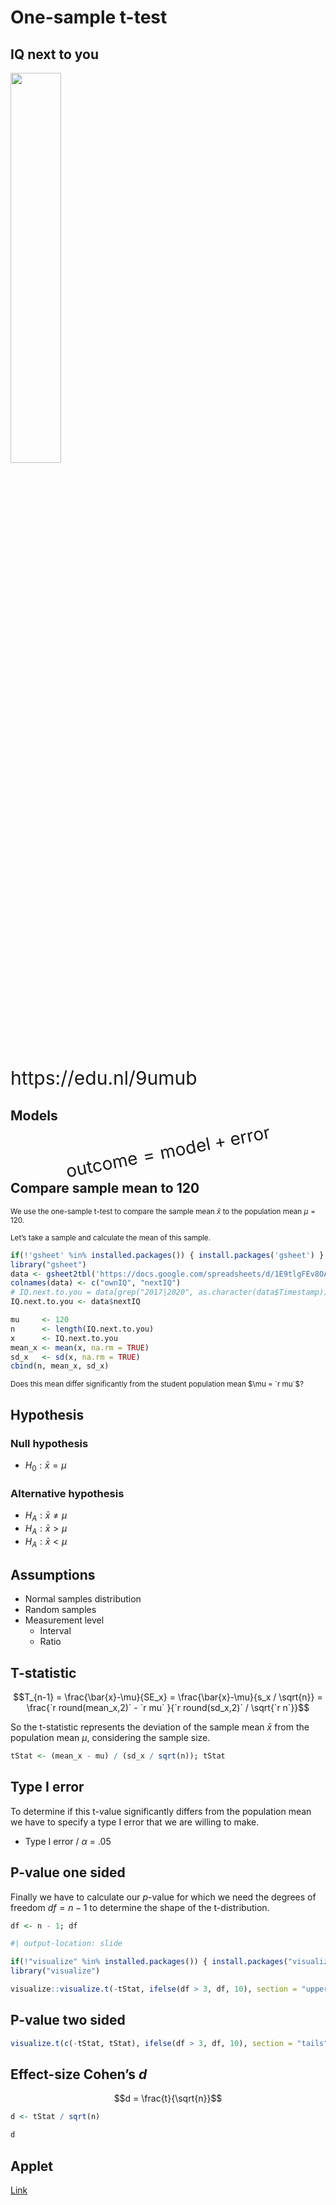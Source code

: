 # One-sample t-test {.section}

## IQ next to you

::: {.r-stack}
<img src="qr_9umub.png" style="width:40%;"/>

<p style="font-size: 30px;"> https://edu.nl/9umub</p>


:::

## Models {.center}

<div style="font-size:200%; transform: rotate(-11deg);">
$$\text{outcome} = \text{model} + \text{error}$$
</div>

## Compare sample mean to 120 {.smaller}

<small>
We use the one-sample t-test to compare the sample mean $\bar{x}$ to the population mean $\mu = 120$. 

Let's take a sample and calculate the mean of this sample.
</small>

```r
if(!'gsheet' %in% installed.packages()) { install.packages('gsheet') }
library("gsheet")
data <- gsheet2tbl('https://docs.google.com/spreadsheets/d/1E9tlgFEv8OAyPBe_y2lwn2eUI1JmCg05Wk_wONAK1UM/edit?usp=sharing')[, -1]
colnames(data) <- c("ownIQ", "nextIQ")
# IQ.next.to.you = data[grep("2017|2020", as.character(data$Timestamp)),"IQ next to you"]
IQ.next.to.you <- data$nextIQ
```



```r
mu     <- 120
n      <- length(IQ.next.to.you)
x      <- IQ.next.to.you
mean_x <- mean(x, na.rm = TRUE)
sd_x   <- sd(x, na.rm = TRUE)
cbind(n, mean_x, sd_x)
```

<small>
Does this mean differ significantly from the student population mean $\mu = `r mu`$?
</small>

## Hypothesis {.subsection}

### Null hypothesis

* $H_0: \bar{x} = \mu$

### Alternative hypothesis

* $H_A: \bar{x} \neq \mu$
* $H_A: \bar{x} > \mu$
* $H_A: \bar{x} < \mu$

## Assumptions

* Normal samples distribution
* Random samples
* Measurement level
    * Interval
    * Ratio

## T-statistic

$$T_{n-1} = \frac{\bar{x}-\mu}{SE_x} = \frac{\bar{x}-\mu}{s_x / \sqrt{n}} = \frac{`r round(mean_x,2)` - `r mu` }{`r round(sd_x,2)` / \sqrt{`r n`}}$$

So the t-statistic represents the deviation of the sample mean $\bar{x}$ from the population mean $\mu$, considering the sample size.

```r
tStat <- (mean_x - mu) / (sd_x / sqrt(n)); tStat
```

## Type I error {.subsection}

To determine if this t-value significantly differs from the population mean we have to specify a type I error that we are willing to make.

* Type I error / $\alpha$ = .05

## P-value one sided {.subsection}

Finally we have to calculate our _p_-value for which we need the degrees of freedom $df = n - 1$ to determine the shape of the t-distribution.

```r
df <- n - 1; df
```

```r
#| output-location: slide

if(!"visualize" %in% installed.packages()) { install.packages("visualize") }
library("visualize")

visualize::visualize.t(-tStat, ifelse(df > 3, df, 10), section = "upper")
```

## P-value two sided {.subsection}

```r
visualize.t(c(-tStat, tStat), ifelse(df > 3, df, 10), section = "tails")
```

## Effect-size Cohen's $d$

$$d = \frac{t}{\sqrt{n}}$$

```r
d <- tStat / sqrt(n)

d
```

## Applet


[Link](https://statisticalreasoning-uva.shinyapps.io/NHST_Continuous/)
